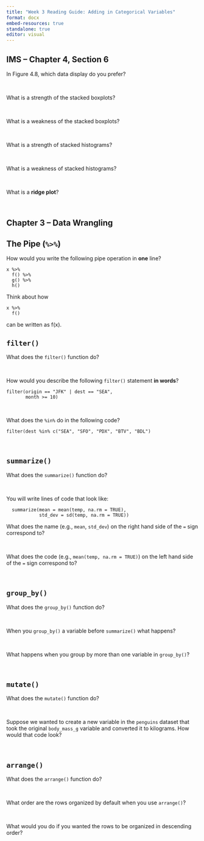 ```yaml
---
title: "Week 3 Reading Guide: Adding in Categorical Variables"
format: docx 
embed-resources: true
standalone: true
editor: visual
---
```


## IMS -- Chapter 4, Section 6

In Figure 4.8, which data display do you prefer?

</br>

What is a strength of the stacked boxplots?

</br>

What is a weakness of the stacked boxplots?

</br>

What is a strength of stacked histograms?

</br>

What is a weakness of stacked histograms?

</br>

What is a **ridge plot**?

</br>

## Chapter 3 -- Data Wrangling

## The Pipe (`%>%`)

How would you write the following pipe operation in **one** line?

    x %>% 
      f() %>% 
      g() %>% 
      h()

::: callout-tip
Think about how

    x %>% 
      f() 

can be written as f(x).
:::

## `filter()`

What does the `filter()` function do?

</br>

How would you describe the following `filter()` statement **in words**?

    filter(origin == "JFK" | dest == "SEA", 
           month >= 10)

</br>

What does the `%in%` do in the following code?

    filter(dest %in% c("SEA", "SFO", "PDX", "BTV", "BDL")

</br>

## `summarize()`

What does the `summarize()` function do?

</br>

You will write lines of code that look like:

      summarize(mean = mean(temp, na.rm = TRUE), 
                std_dev = sd(temp, na.rm = TRUE))

What does the name (e.g., `mean`, `std_dev`) on the right hand side of the `=` sign correspond to?

</br>

What does the code (e.g., `mean(temp, na.rm = TRUE)`) on the left hand side of the `=` sign correspond to?

</br>

## `group_by()`

What does the `group_by()` function do?

</br>

When you `group_by()` a variable before `summarize()` what happens?

</br>

What happens when you group by more than one variable in `group_by()`?

</br>

## `mutate()`

What does the `mutate()` function do?

</br>

Suppose we wanted to create a new variable in the `penguins` dataset that took the original `body_mass_g` variable and converted it to kilograms. How would that code look?

</br>

## `arrange()`

What does the `arrange()` function do?

</br>

What order are the rows organized by default when you use `arrange()`?

</br>

What would you do if you wanted the rows to be organized in descending order?

</br>
